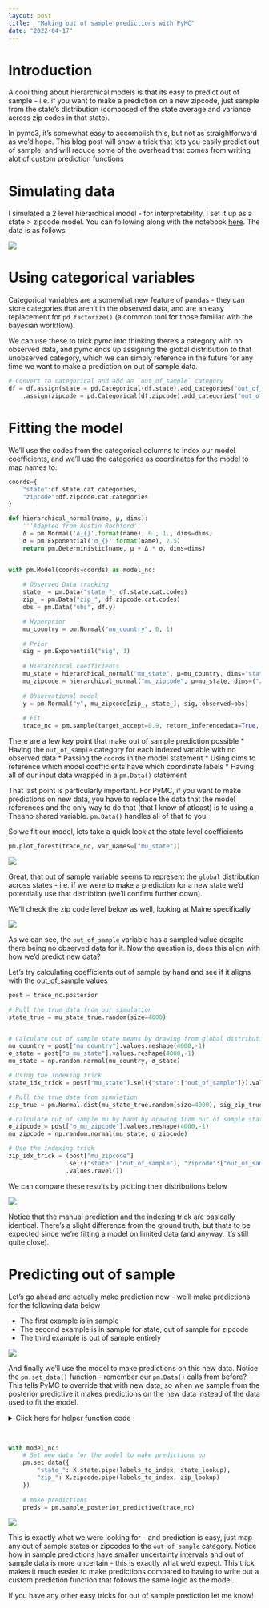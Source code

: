 ```yaml
---
layout: post
title:  "Making out of sample predictions with PyMC"
date: "2022-04-17"
---
```


# Introduction
A cool thing about hierarchical models is that its easy to predict out of sample - i.e. if you want to make a prediction on a new zipcode, just sample from the state's distribution (composed of the state average and variance across zip codes in that state).

In pymc3, it's somewhat easy to accomplish this, but not as straightforward as we'd hope. This blog post will show a trick that lets you easily predict out of sample, and will reduce some of the overhead that comes from writing alot of custom prediction functions

# Simulating data
I simulated a 2 level hierarchical model - for interpretability, I set it up as a state > zipcode model. You can following along with the notebook [here](https://github.com/kylejcaron/case_studies/blob/main/PyMC%20out%20of%20sample%20predictions.ipynb). The data is as follows


![](/assets/img/out_of_sample/fig1.png){fig-align="center"}


# Using categorical variables

Categorical variables are a somewhat new feature of pandas - they can store categories that aren't in the observed data, and are an easy replacement for `pd.factorize()` (a common tool for those familiar with the bayesian workflow).

We can use these to trick pymc into thinking there's a category with no observed data, and pymc ends up assigning the global distribution to that unobserved category, which we can simply reference in the future for any time we want to make a prediction on out of sample data.

```python
# Convert to categorical and add an `out_of_sample` category
df = df.assign(state = pd.Categorical(df.state).add_categories("out_of_sample"))\
    .assign(zipcode = pd.Categorical(df.zipcode).add_categories("out_of_sample"))

```

# Fitting the model

We'll use the codes from the categorical columns to index our model coefficients, and we'll use the categories as coordinates for the model to map names to. 

```python
coords={
    "state":df.state.cat.categories,
    "zipcode":df.zipcode.cat.categories
}

def hierarchical_normal(name, μ, dims):
    '''Adapted from Austin Rochford'''
    Δ = pm.Normal('Δ_{}'.format(name), 0., 1., dims=dims)
    σ = pm.Exponential('σ_{}'.format(name), 2.5)
    return pm.Deterministic(name, μ + Δ * σ, dims=dims)


with pm.Model(coords=coords) as model_nc:
    
    # Observed Data tracking
    state_ = pm.Data("state_", df.state.cat.codes)
    zip_ = pm.Data("zip_", df.zipcode.cat.codes)
    obs = pm.Data("obs", df.y)

    # Hyperprior
    mu_country = pm.Normal("mu_country", 0, 1)
    
    # Prior
    sig = pm.Exponential("sig", 1)
    
    # Hierarchical coefficients
    mu_state = hierarchical_normal("mu_state", μ=mu_country, dims="state")
    mu_zipcode = hierarchical_normal("mu_zipcode", μ=mu_state, dims=("zipcode", "state") )
    
    # Observational model
    y = pm.Normal("y", mu_zipcode[zip_, state_], sig, observed=obs)
    
    # Fit 
    trace_nc = pm.sample(target_accept=0.9, return_inferencedata=True, random_seed=SEED)
```

There are a few key point that make out of sample prediction possible
 * Having the `out_of_sample` category for each indexed variable with no observed data
 * Passing the `coords` in the model statement
 * Using dims to reference which model coefficients have which coordinate labels
 * Having all of our input data wrapped in a `pm.Data()` statement

That last point is particularly important. For PyMC, if you want to make predictions on new data, you have to replace the data that the model references and the only way to do that (that I know of atleast) is to using a Theano shared variable. `pm.Data()` handles all of that fo you.

So we fit our model, lets take a quick look at the state level coefficients

```python
pm.plot_forest(trace_nc, var_names=["mu_state"])
```

![](/assets/img/out_of_sample/fig2.png){fig-align="center"}


Great, that out of sample variable seems to represent the `global` distribution across states - i.e. if we were to make a prediction for a new state we'd potentially use that distribtion (we'll confirm further down). 

We'll check the zip code level below as well, looking at Maine specifically

![](/assets/img/out_of_sample/fig3.png){fig-align="center"}


As we can see, the `out_of_sample` variable has a sampled value despite there being no observed data for it. Now the question is, does this align with how we'd predict new data?

Let's try calculating coefficients out of sample by hand and see if it aligns with the out_of_sample values


```python
post = trace_nc.posterior

# Pull the true data from our simulation
state_true = mu_state_true.random(size=4000)


# Calculate out of sample state means by drawing from global distribution
mu_country = post["mu_country"].values.reshape(4000,-1)
σ_state = post["σ_mu_state"].values.reshape(4000,-1)
mu_state = np.random.normal(mu_country, σ_state)

# Using the indexing trick
state_idx_trick = post["mu_state"].sel({"state":["out_of_sample"]}).values.ravel()

# Pull the true data from simulation
zip_true = pm.Normal.dist(mu_state_true.random(size=4000), sig_zip_true).random(size=4000)

# calculate out of sample mu by hand by drawing from out of sample state prediction above
σ_zipcode = post["σ_mu_zipcode"].values.reshape(4000,-1)
mu_zipcode = np.random.normal(mu_state, σ_zipcode)

# Use the indexing trick
zip_idx_trick = (post["mu_zipcode"]
				.sel({"state":["out_of_sample"], "zipcode":["out_of_sample"]})
				.values.ravel())
```
We can compare these results by plotting their distributions below

![](/assets/img/out_of_sample/fig4.png){fig-align="center"}

Notice that the manual prediction and the indexing trick are basically identical. There's a slight difference from the ground truth, but thats to be expected since we're fitting a model on limited data (and anyway, it's still quite close).

# Predicting out of sample

Let's go ahead and actually make prediction now - we'll make predictions for the following data below

 * The first example is in sample
 * The second example is in sample for state, out of sample for zipcode
 * The third example is out of sample entirely

![](/assets/img/out_of_sample/fig5.png){fig-align="center"}


And finally we'll use the model to make predictions on this new data. Notice the `pm.set_data()` function - remember our `pm.Data()` calls from before? This tells PyMC to override that with new data, so when we sample from the posterior predictive it makes predictions on the new data instead of the data used to fit the model.


<details><summary markdown="span">Click here for helper function code</summary>

```python
# We're making some quick convenience functions to map this new data 
# to the proper indexes from the fitted model
zip_lookup = dict(zip(df.zipcode.cat.categories, range(len(df.zipcode.cat.categories))))
state_lookup = dict(zip(df.state.cat.categories, range(len(df.state.cat.categories))))

def labels_to_index(series, lookup):
    '''Converts categories to their proper codes'''
    series = series.copy()
    in_sample = series.isin(lookup.keys())
    series.loc[~in_sample] = "out_of_sample"
    return series.map(lookup).values.astype("int8")
```
</details>
<br/>

```python
with model_nc:
    # Set new data for the model to make predictions on
    pm.set_data({
        "state_": X.state.pipe(labels_to_index, state_lookup),
        "zip_": X.zipcode.pipe(labels_to_index, zip_lookup)
    })
    
    # make predictions
    preds = pm.sample_posterior_predictive(trace_nc)
```


![](/assets/img/out_of_sample/fig6.png){fig-align="center"}


This is exactly what we were looking for - and prediction is easy, just map any out of sample states or zipcodes to the `out_of_sample` category. Notice how in sample predictions have smaller uncertainty intervals and out of sample data is more uncertain - this is exactly what we'd expect. This trick makes it much easier to make predictions compared to having to write out a custom prediction function that follows the same logic as the model.

If you have any other easy tricks for out of sample prediction let me know!